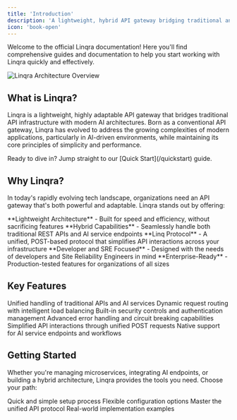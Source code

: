 ```yaml
---
title: 'Introduction'
description: 'A lightweight, hybrid API gateway bridging traditional and AI infrastructures'
icon: 'book-open'
---
```


Welcome to the official Linqra documentation! Here you'll find comprehensive guides and documentation to help you start working with Linqra quickly and effectively.

<div style={{ display: 'flex', justifyContent: 'center', margin: '2rem 0' }}>
  <img src="/images/intro.svg" alt="Linqra Architecture Overview" />
</div>

## What is Linqra?

Linqra is a lightweight, highly adaptable API gateway that bridges traditional API infrastructure with modern AI architectures. Born as a conventional API gateway, Linqra has evolved to address the growing complexities of modern applications, particularly in AI-driven environments, while maintaining its core principles of simplicity and performance.

<Note>
  Ready to dive in? Jump straight to our [Quick Start](/quickstart) guide.
</Note>

## Why Linqra?

In today's rapidly evolving tech landscape, organizations need an API gateway that's both powerful and adaptable. Linqra stands out by offering:

<Check>
  **Lightweight Architecture** - Built for speed and efficiency, without sacrificing features
</Check>
<Check>
  **Hybrid Capabilities** - Seamlessly handle both traditional REST APIs and AI service endpoints
</Check>
<Check>
  **Linq Protocol** - A unified, POST-based protocol that simplifies API interactions across your infrastructure
</Check>
<Check>
  **Developer and SRE Focused** - Designed with the needs of developers and Site Reliability Engineers in mind
</Check>
<Check>
  **Enterprise-Ready** - Production-tested features for organizations of all sizes
</Check>

## Key Features

<CardGroup cols={2}>
  <Card title="Hybrid Gateway" icon="code-branch">
    Unified handling of traditional APIs and AI services
  </Card>
  <Card title="Smart Routing" icon="route">
    Dynamic request routing with intelligent load balancing
  </Card>
  <Card title="Security First" icon="shield-check">
    Built-in security controls and authentication management
  </Card>
  <Card title="High Resilience" icon="shield-halved">
    Advanced error handling and circuit breaking capabilities
  </Card>
  <Card title="Linq Protocol" icon="link">
    Simplified API interactions through unified POST requests
  </Card>
  <Card title="AI Integration" icon="robot">
    Native support for AI service endpoints and workflows
  </Card>
</CardGroup>

## Getting Started

Whether you're managing microservices, integrating AI endpoints, or building a hybrid architecture, Linqra provides the tools you need. Choose your path:

<CardGroup cols={2}>
  <Card title="Installation" icon="download" href="/installation">
    Quick and simple setup process
  </Card>
  <Card title="Configuration" icon="gear" href="/configuration">
    Flexible configuration options
  </Card>
  <Card title="Linq Protocol" icon="book" href="/linq-protocol">
    Master the unified API protocol
  </Card>
  <Card title="Examples" icon="code" href="/examples">
    Real-world implementation examples
  </Card>
</CardGroup>